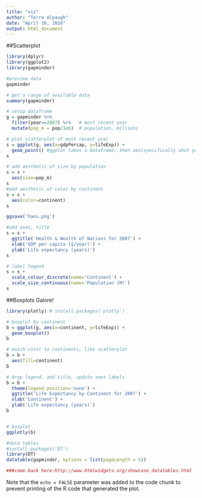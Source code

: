 ```yaml
---
title: "viz"
author: "Terra Alpaugh"
date: "April 16, 2016"
output: html_document
---
```


##Scatterplot
```r
library(dplyr)
library(ggplot2)
library(gapminder)

#preview data
gapminder

# get a range of available data
summary(gapminder)
```


```r
# setup dataframe
g = gapminder %>%
  filter(year==2007) %>%   # most recent year 
  mutate(pop_m = pop/1e6)  # population, millions

# plot scatterplot of most recent year 
s = ggplot(g, aes(x=gdpPercap, y=lifeExp)) +
  geom_point() #ggplot takes a dataframe; then aes(specifically what you're looking at); then type of plot
s 

# add aesthetic of size by population
s = s + 
  aes(size=pop_m)
s
#add aesthetic of color by continent
s = s + 
  aes(color=continent)
s

ggsave('hans.png')

#add axes, title
s = s + 
  ggtitle('Health & Wealth of Nations for 2007') +
  xlab('GDP per capita ($/year)') +
  ylab('Life expectancy (years)')
s

# label legend
s = s + 
  scale_colour_discrete(name='Continent') +
  scale_size_continuous(name='Population (M)')
s
```
##Boxplots Galore!
```r
library(plotly) # install.packages('plotly')

# boxplot by continent
b = ggplot(g, aes(x=continent, y=lifeExp)) +
  geom_boxplot()
b

# match color to continents, like scatterplot
b = b +
  aes(fill=continent)
b

# drop legend, add title, update axes labels
b = b +
  theme(legend.position='none') +
  ggtitle('Life Expectancy by Continent for 2007') +
  xlab('Continent') +
  ylab('Life expectancy (years)')
b


# boxplot
ggplotly(b)

#data tables
#install.packages('DT')
library(DT)
datatable(gapminder, options = list(pageLength = 5))

###come back here:http://www.htmlwidgets.org/showcase_datatables.html
```

Note that the `echo = FALSE` parameter was added to the code chunk to prevent printing of the R code that generated the plot.

